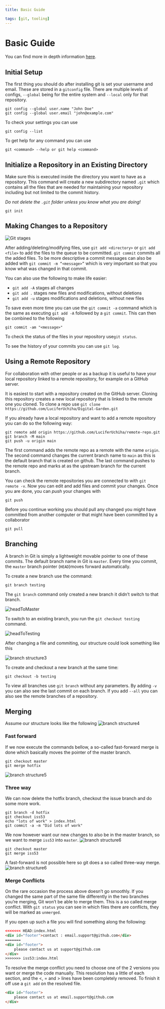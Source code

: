 ```yaml
---
title: Basic Guide

tags: [git, tooling]
---
```


# Basic Guide

You can find more in depth information [here](https://git-scm.com/book/en/v2).

## Initial Setup

The first thing you should do after installing git is set your username and email.
These are stored in a `gitconfig` file. There are multiple levels of configs, `--global` being for the entire system
and `--local` only for that repository.

```shell
git config --global user.name "John Doe"
git config --global user.email "john@example.com"
```

To check your settings you can use

```shell
git config --list
```

To get help for any command you can use

```shell
git <command> --help or git help <command>
```

## Initialize a Repository in an Existing Directory

Make sure this is executed inside the directory you want to have as a repository. This command will create a new
subdirectory named `.git` which contains all the files that are needed for maintaining your repository including but not
limited to the commit history.

*Do not delete the `.git` folder unless you know what you are doing!*

```shell
git init
```

## Making Changes to a Repository

![Git stages](https://git-scm.com/book/en/v2/images/lifecycle.png)

After adding/deleting/modifying files, use `git add <directory>` or `git add <file>` to add the files to the queue to be
committed.
`git commit` commits all the added files. To be more descriptive a commit messages can also be added
with `git commit -m “<message>”` which is very important so that you know what was changed in that commit.

You can also use the following to make life easier:

- `git add -A` stages all changes
- `git add .` stages new files and modifications, without deletions
- `git add -u` stages modifications and deletions, without new files

To save even more time you can use the `git commit -a` command which is the same as executing `git add -A` followed by
a `git commit`. This can then be combined to the following

```shell
git commit -am "<message>"
```

To check the status of the files in your repository use`git status`.

To see the history of your commits you can use `git log`.

## Using a Remote Repository

For collaboration with other people or as a backup it is useful to have your local repository linked to a remote
repository, for example on a GitHub server.

It is easiest to start with a repository created on the GitHub server. Cloning this repository creates a new local
repository that is linked to the remote one you cloned. To clone a repo
use `git clone https://github.com/LuciferUchiha/Digital-Garden.git`

If you already have a local repository and want to add a remote repository you can do so the following way:

```shell
git remote add origin https://github.com/LuciferUchiha/remote-repo.git
git branch -M main
git push -u origin main
```

The first command adds the remote repo as a remote with the name `origin`.
The second command changes the current branch name to `main` as this is the default branch that is created on github.
The last command pushes to the remote repo and marks at as the upstream branch for the current branch.

You can check the remote repositories you are connected to with `git remote -v`.
Now you can edit and add files and commit your changes. Once you are done, you can *push* your changes with

```shell
git push
```

Before you continue working you should pull any changed you might have committed from another computer or that might
have been committed by a collaborator

```shell
git pull
```

## Branching

A branch in Git is simply a lightweight movable pointer to one of these commits. The default branch name in Git
is `master`.
Every time you commit, the `master` branch pointer (`HEAD`)moves forward automatically.

To create a new branch use the command:

```shell
git branch testing
```

The `git branch` command only created a new branch it didn’t switch to that branch.

![headToMaster](/compSci/gitHeadToMaster.png)

To switch to an existing branch, you run the `git checkout testing` command.

![headToTesting](/compSci/gitHeadToTesting.png)

After changing a file and commiting, our structure could look something like this

![branch structure3](https://git-scm.com/book/en/v2/images/advance-testing.png)

To create and checkout a new branch at the same time:

```shell
git checkout -b testing
```

To view all branches use `git branch` without any parameters. By adding `-v` you can also see the last commit on each
branch. If you add `--all` you can also see the remote branches of a repository.

## Merging

Assume our structure looks like the following
![branch structure4](https://git-scm.com/book/en/v2/images/basic-branching-4.png)

### Fast forward

If we now execute the commands bellow, a so-called fast-forward merge is done which basically moves the pointer of the
master branch.

```shell
git checkout master
git merge hotfix
```

![branch structure5](https://git-scm.com/book/en/v2/images/basic-branching-5.png)

### Three way

We can now delete the hotfix branch, checkout the issue branch and do some more work.

```shell
git branch -d hotfix
git checkout iss53
echo "lots of work" > index.html
git commit -a -m "Did lots of work"
```

We now however want our new changes to also be in the master branch, so we want to merge `iss53` into `master`.
![branch structure6](https://git-scm.com/book/en/v2/images/basic-merging-1.png)

```shell
git checkout master
git merge iss53
```

A fast-forward is not possible here so git does a so called three-way merge.
![branch structure6](https://git-scm.com/book/en/v2/images/basic-merging-2.png)

### Merge Conflicts

On the rare occasion the process above doesn’t go smoothly. If you changed the same part of the same file differently in
the two branches you’re merging, Git won’t be able to merge them. This is a so called merge conflict. With `git status`
you can see in which files there are conflicts, they will be marked as `unmerged`.

If you open up such a file you will find something along the following:

```html
<<<<<<< HEAD:index.html
<div id="footer">contact : email.support@github.com</div>
=======
<div id="footer">
    please contact us at support@github.com
</div>
>>>>>>> iss53:index.html
```

To resolve the merge conflict you need to choose one of the 2 versions you want or merge the code manually. This
resolution has a little of each section, and the \<, = and \> lines have been completely removed. To finish it off use
a `git add` on the resolved file.

```html
<div id="footer">
    please contact us at email.support@github.com
</div>
```
